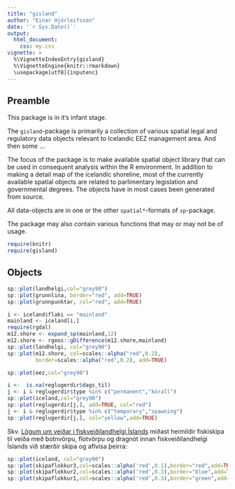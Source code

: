 ```yaml
---
title: "gisland"
author: "Einar Hjörleifsson"
date: '`r Sys.Date()`'
output:
  html_document:
    css: my.css
vignette: >
  %\VignetteIndexEntry{gisland}
  %\VignetteEngine{knitr::rmarkdown} 
  \usepackage[utf8]{inputenc}
---
```


## Preamble

This package is in it's infant stage.

The `gisland`-package is primarily a collection of various spatial legal and regulatory data objects relevant to Icelandic EEZ management area. And then some ... 

The focus of the package is to make available spatial object library that can be used in consequent analysis within the R environment. In addition to making a detail map of the icelandic shoreline, most of the currently available spatial objects are related to parlimentary legislation and governmental degrees. The objects have in most cases been generated from source.

All data-objects are in one or the other `spatial*`-formats of `sp`-package.

The package may also contain various functions that may or may not be of usage. 

```r
require(knitr)
require(gisland)
```

## Objects

```r
sp::plot(landhelgi,col="grey90")
sp::plot(grunnlina, border="red", add=TRUE)
sp::plot(grunnpunktar, col="red", add=TRUE)
```

```r
i <- iceland$flaki == "mainland"
mainland <- iceland[i,]
require(rgdal)
m12.shore <- expand_sp(mainland,12)
m12.shore <- rgeos::gDifference(m12.shore,mainland)
sp::plot(landhelgi, col="grey90")
sp::plot(m12.shore, col=scales::alpha("red",0.2), 
         border=scales::alpha("red",0.2), add=TRUE)
```


```r
sp::plot(eez,col="grey90")
```

```r
i <-  is.na(reglugerdir$dags_til)
j <- i & reglugerdir$type %in% c("permanent","kórall")
sp::plot(iceland,col="grey90")
sp::plot(reglugerdir[j,], add=TRUE, col="red")
j <- i & reglugerdir$type %in% c("temporary","spawning")
sp::plot(reglugerdir[j,], col="yellow",add=TRUE)
```


Skv. [Lögum um veiðar í fiskveiðilandhelgi Íslands](http://www.althingi.is/altext/stjt/1997.079.html)
miðast heimildir fiskiskipa til veiða með botnvörpu, flotvörpu og dragnót innan 
fiskveiðilandhelgi Íslands við stærðir skipa og aflvísa þeirra:

```r
sp::plot(iceland, col="grey90")
sp::plot(skipaflokkur3,col=scales::alpha('red',0.1),border="red",add=TRUE)
sp::plot(skipaflokkur2,col=scales::alpha('red',0.3),border="blue",add=TRUE)
sp::plot(skipaflokkur1,col=scales::alpha('red',0.3),border="green",add=TRUE)
```

